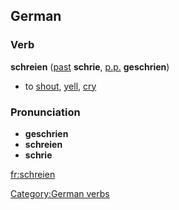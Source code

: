 ==German==
===Verb===
'''schreien''' ([[past]] '''schrie''', [[past participle|p.p.]] '''geschrien''')

*to [[shout]], [[yell]], [[cry]]

===Pronunciation===
*'''geschrien''' {{IPA|[g&#601;&#712;&#643;&#641;i&#720;&#601;n]}}
*'''schreien''' {{IPA|[&#712;&#643;&#641;ai&#601;n]}}
*'''schrie''' {{IPA|[&#643;&#641;i&#720;]}}

[[Category:German verbs]]

[[fr:schreien]]
